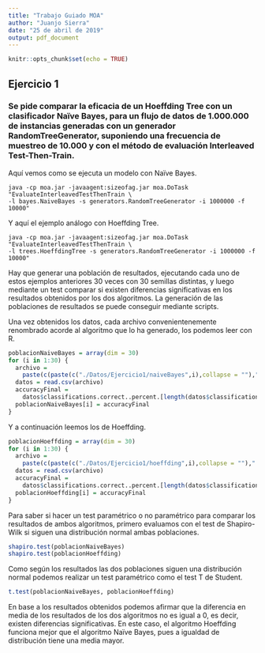 ```yaml
---
title: "Trabajo Guiado MOA"
author: "Juanjo Sierra"
date: "25 de abril de 2019"
output: pdf_document
---
```


```r
knitr::opts_chunk$set(echo = TRUE)
```

## Ejercicio 1

### Se pide comparar la eficacia de un Hoeffding Tree con un clasificador Naïve Bayes, para un flujo de datos de 1.000.000 de instancias generadas con un generador RandomTreeGenerator, suponiendo una frecuencia de muestreo de 10.000 y con el método de evaluación Interleaved Test-Then-Train.

Aquí vemos como se ejecuta un modelo con Naïve Bayes.

```
java -cp moa.jar -javaagent:sizeofag.jar moa.DoTask "EvaluateInterleavedTestThenTrain \
-l bayes.NaiveBayes -s generators.RandomTreeGenerator -i 1000000 -f 10000"
```

Y aquí el ejemplo análogo con Hoeffding Tree.

```
java -cp moa.jar -javaagent:sizeofag.jar moa.DoTask "EvaluateInterleavedTestThenTrain \
-l trees.HoeffdingTree -s generators.RandomTreeGenerator -i 1000000 -f 10000"
```

Hay que generar una población de resultados, ejecutando cada uno de estos ejemplos anteriores 30 veces con 30 semillas distintas, y luego mediante un test comparar si existen diferencias significativas en los resultados obtenidos por los dos algoritmos. La generación de las poblaciones de resultados se puede conseguir mediante scripts.

Una vez obtenidos los datos, cada archivo convenientenemente renombrado acorde al algoritmo que lo ha generado, los podemos leer con R.

```r
poblacionNaiveBayes = array(dim = 30)
for (i in 1:30) {
  archivo =
    paste(c(paste(c("./Datos/Ejercicio1/naiveBayes",i),collapse = ""),".csv"),collapse="")
  datos = read.csv(archivo)
  accuracyFinal =
    datos$classifications.correct..percent.[length(datos$classifications.correct..percent.)]
  poblacionNaiveBayes[i] = accuracyFinal
}
```

Y a continuación leemos los de Hoeffding.

```r
poblacionHoeffding = array(dim = 30)
for (i in 1:30) {
  archivo =
    paste(c(paste(c("./Datos/Ejercicio1/hoeffding",i),collapse = ""),".csv"),collapse="")
  datos = read.csv(archivo)
  accuracyFinal =
    datos$classifications.correct..percent.[length(datos$classifications.correct..percent.)]
  poblacionHoeffding[i] = accuracyFinal
}
```

Para saber si hacer un test paramétrico o no paramétrico para comparar los resultados de ambos algoritmos, primero evaluamos con el test de Shapiro-Wilk si siguen una distribución normal ambas poblaciones.

```r
shapiro.test(poblacionNaiveBayes)
shapiro.test(poblacionHoeffding)
```

Como según los resultados las dos poblaciones siguen una distribución normal podemos realizar un test paramétrico como el test T de Student.

```r
t.test(poblacionNaiveBayes, poblacionHoeffding)
```

En base a los resultados obtenidos podemos afirmar que la diferencia en media de los resultados de los dos algoritmos no es igual a 0, es decir, existen diferencias significativas. En este caso, el algoritmo Hoeffding funciona mejor que el algoritmo Naïve Bayes, pues a igualdad de distribución tiene una media mayor.

